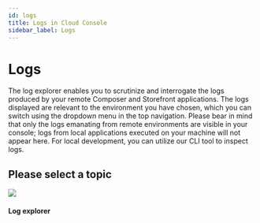 ```yaml
---
id: logs
title: Logs in Cloud Console
sidebar_label: Logs
---
```



# Logs

The log explorer enables you to scrutinize and interrogate the logs produced by your remote Composer and Storefront applications. The logs displayed are relevant to the environment you have chosen, which you can switch using the dropdown menu in the top navigation. Please bear in mind that only the logs emanating from remote environments are visible in your console; logs from local applications executed on your machine will not appear here. For local development, you can utilize our CLI tool to inspect logs.



<Notice />

## Please select a topic
<div className="flex mb80 brighten">
  <Card to="/docs/console/logs/log-entries">
    <img src="/docs/img/icons/bug.svg" />
    <h4>Log explorer</h4>
    <p></p>
  </Card>
</div>